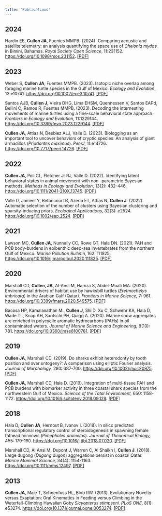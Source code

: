 ```yaml
---
title: "Publications"
---
```


## 2024

Hardin EE, **Cullen JA**, Fuentes MMPB. (2024). Comparing acoustic and satellite telemetry: an analysis quantifying the space use of *Chelonia mydas* in Bimini, Bahamas. *Royal Society Open Science*, 11:231152. <https://doi.org/10.1098/rsos.231152>. <a href='Hardin et al 2024 space use comparison acoustic satellite telemetry.pdf'> \[PDF\]</a>

## 2023

Weber S, **Cullen JA**, Fuentes MMPB. (2023). Isotopic niche overlap among foraging marine turtle species in the Gulf of Mexico. *Ecology and Evolution*, 13:e10741. <https://doi.org/10.1002/ece3.10741>. <a href='Weber et al 2023 isotopic niche overlap marine turtles.pdf'>\[PDF\]</a>

Santos AJB, **Cullen J**, Vieira DHG, Lima EHSM, Quennessen V, Santos EAPd, Bellini C, Ramos R, Fuentes MMPB. (2023). Decoding the internesting movements of marine turtles using a fine-scale behavioral state approach. *Frontiers in Ecology and Evolution*, 11:1229144. <https://doi.org/10.3389/fevo.2023.1229144>. <a href='Santos et al 2023 decoding fine scale internesting movements of hawksbills.pdf'>\[PDF\]</a>

**Cullen JA**, Attias N, Desbiez ALJ, Valle D. (2023). Biologging as an important tool to uncover behaviors of cryptic species: An analysis of giant armadillos (*Priodontes maximus*). *PeerJ*, 11:e14726. <https://doi.org/10.7717/peerj.14726>. <a href='Cullen et al 2023 state-habitat associations of giant armadillos.pdf'>\[PDF\]</a>

## 2022

**Cullen JA**, Poli CL, Fletcher Jr RJ, Valle D. (2022). Identifying latent behavioral states in animal movement with non- parametric Bayesian methods. *Methods in Ecology and Evolution*, 13(2): 432-446. <https://doi.org/10.1111/2041-210X.13745>. <a href='Cullen et al 2022 identifying latent behavioral states M4.pdf'>\[PDF\]</a>

Valle D, Jameel Y, Betancourt B, Azeria ET, Attias N, **Cullen J**. (2022). Automatic selection of the number of clusters using Bayesian clustering and sparsity-inducing priors. *Ecological Applications*, 32(3): e2524. <https://doi.org/10.1002/eap.2524>. <a href='Valle et al 2022 automatic selection of clusters via TSBP.pdf'>\[PDF\]</a>

## 2021

Lawson MC, **Cullen JA**, Nunnally CC, Rowe GT, Hala DN. (2021). PAH and PCB body-burdens in epibenthic deep-sea invertebrates from the northern Gulf of Mexico. *Marine Pollution Bulletin*, 162: 111825. <https://doi.org/10.1016/j.marpolbul.2020.111825>. <a href='Lawson et al 2021 PAH and PCB burdens in epibenthic inverts.pdf'>\[PDF\]</a>

## 2020

Marshall CD, **Cullen, JA**, Al-Ansi M, Hamza S, Abdel-Moati MA. (2020). Environmental drivers of habitat use by hawksbill turtles (*Eretmochelys imbricata*) in the Arabian Gulf (Qatar). *Frontiers in Marine Science*, 7: 961. <https://doi.org/10.3389/fmars.2020.549575>. <a href='Marshall et al 2020 hawksbill movement in Arabian Gulf.pdf'>\[PDF\]</a>

Bacosa HP, Kamalanathan M., **Cullen J**, Shi D, Xu C, Schwehr KA, Hala D, Wade TL, Knap AH, Santschi PH, Quigg A. (2020). Marine snow aggregates are enriched in polycyclic aromatic hydrocarbons (PAHs) in oil contaminated waters. *Journal of Marine Science and Engineering*, 8(10): 781. <https://doi.org/10.3390/jmse8100781>. <a href='Bacosa et al 2020 marine snow PAHs mesocosm.pdf'>\[PDF\]</a>

## 2019

**Cullen JA**, Marshall CD. (2019). Do sharks exhibit heterodonty by tooth position and over ontogeny?: A comparison using elliptic Fourier analysis. *Journal of Morphology,* 280: 687-700. <https://doi.org/10.1002/jmor.20975>. <a href='Cullen and Marshall 2019 shark tooth morphology heterodonty.pdf'>\[PDF\]</a>

**Cullen JA**, Marshall CD, Hala D. (2019). Integration of multi-tissue PAH and PCB burdens with biomarker activity in three coastal shark species from the northwestern Gulf of Mexico. *Science of the Total Environment,* 650: 1158-1172. <https://doi.org/10.1016/j.scitotenv.2018.09.128>. <a href='Cullen et al 2019 PAHs PCBs and biomarkers in 3 sharks GOM.pdf'>\[PDF\]</a>

## 2018

Hala D, **Cullen JA**, Hernout B, Ivanov I. (2018). In silico predicted transcriptional regulatory control of steroidogenesis in spawning female fathead minnows (*Pimephales promelas*). *Journal of Theoretical Biology,* 455: 179-190. <https://doi.org/10.1016/j.jtbi.2018.07.020>. <a href='Hala et al 2018 fathead minnow steroidogenesis TRN.pdf'>\[PDF\]</a>

Marshall CD, Al Ansi M, Dupont J, Warren C, Al Shaikh I, **Cullen J**. (2018). Large dugong (*Dugong dugon*) aggregations persist in coastal Qatar. *Marine Mammal Science,* 34(4): 1154-1163. <https://doi.org/10.1111/mms.12497>. <a href='Marshall et al 2018 Qatar dugong aggregation.pdf'>\[PDF\]</a>

## 2013

**Cullen JA**, Maie T, Schoenfuss HL, Blob RW. (2013). Evolutionary Novelty versus Exaptation: Oral Kinematics in Feeding versus Climbing in the Waterfall-Climbing Hawaiian Goby *Sicyopterus stimpsoni*. *PLoS ONE,* 8(1): e53274. <https://doi.org/10.1371/journal.pone.0053274>. <a href='Cullen et al 2013 S stimpsoni oral kinematics feeding v climbing.pdf'>\[PDF\]</a>
